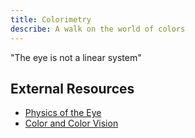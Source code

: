 ```yaml
---
title: Colorimetry
describe: A walk on the world of colors
---
```


"The eye is not a linear system"

## External Resources

- [Physics of the Eye](https://courses.lumenlearning.com/suny-physics/chapter/26-1-physics-of-the-eye/)
- [Color and Color Vision](https://courses.lumenlearning.com/suny-physics/chapter/26-3-color-and-color-vision/)
